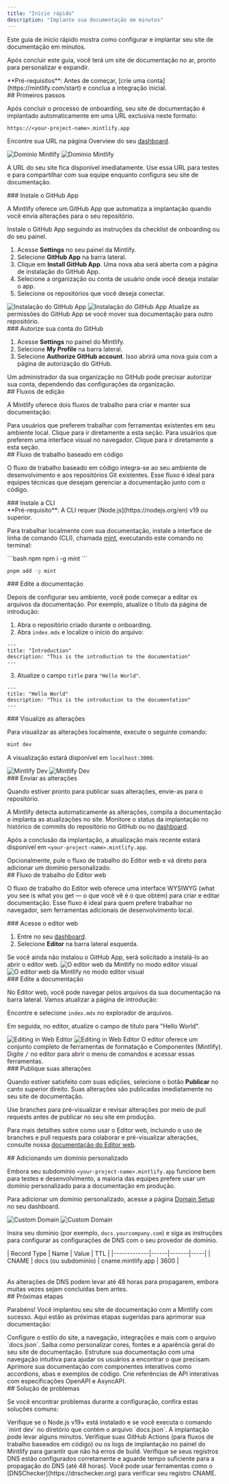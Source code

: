 ```yaml
---
title: "Início rápido"
description: "Implante sua documentação em minutos"
---
```


Este guia de início rápido mostra como configurar e implantar seu site de documentação em minutos.

Após concluir este guia, você terá um site de documentação no ar, pronto para personalizar e expandir.

<Info>
  **Pré-requisitos**: Antes de começar, [crie uma conta](https://mintlify.com/start) e conclua a integração inicial.
</Info>

<div id="getting-started">
  ## Primeiros passos
</div>

Após concluir o processo de onboarding, seu site de documentação é implantado automaticamente em uma URL exclusiva neste formato:

```
https://<your-project-name>.mintlify.app
```

Encontre sua URL na página Overview do seu [dashboard](https://dashboard.mintlify.com/).

<Frame>
  <img src="/images/quickstart/mintlify-domain-light.png" alt="Domínio Mintlify" className="block dark:hidden" />

  <img src="/images/quickstart/mintlify-domain-dark.png" alt="Domínio Mintlify" className="hidden dark:block" />
</Frame>

A URL do seu site fica disponível imediatamente. Use essa URL para testes e para compartilhar com sua equipe enquanto configura seu site de documentação.

<div id="install-the-github-app">
  ### Instale o GitHub App
</div>

A Mintlify oferece um GitHub App que automatiza a implantação quando você envia alterações para o seu repositório.

Instale o GitHub App seguindo as instruções da checklist de onboarding ou do seu painel.

1. Acesse **Settings** no seu painel da Mintlify.
2. Selecione **GitHub App** na barra lateral.
3. Clique em **Install GitHub App**. Uma nova aba será aberta com a página de instalação do GitHub App.
4. Selecione a organização ou conta de usuário onde você deseja instalar o app.
5. Selecione os repositórios que você deseja conectar.

<Frame>
  <img src="/images/quickstart/github-app-installation-light.png" alt="Instalação do GitHub App" className="block dark:hidden" />

  <img src="/images/quickstart/github-app-installation-dark.png" alt="Instalação do GitHub App" className="hidden dark:block" />
</Frame>

<Info>
  Atualize as permissões do GitHub App se você mover sua documentação para outro repositório.
</Info>

<div id="authorize-your-github-account">
  ### Autorize sua conta do GitHub
</div>

1. Acesse **Settings** no painel do Mintlify.
2. Selecione **My Profile** na barra lateral.
3. Selecione **Authorize GitHub account**. Isso abrirá uma nova guia com a página de autorização do GitHub.

<Info>
  Um administrador da sua organização no GitHub pode precisar autorizar sua conta, dependendo das configurações da organização.
</Info>

<div id="editing-workflows">
  ## Fluxos de edição
</div>

A Mintlify oferece dois fluxos de trabalho para criar e manter sua documentação:

<Card title="Fluxo baseado em código" icon="terminal" horizontal href="#code-based-workflow">
  Para usuários que preferem trabalhar com ferramentas existentes em seu ambiente local. Clique para ir diretamente a esta seção.
</Card>

<Card title="Fluxo com o Editor web" icon="mouse-pointer-2" horizontal href="#web-editor-workflow">
  Para usuários que preferem uma interface visual no navegador. Clique para ir diretamente a esta seção.
</Card>

<div id="code-based-workflow">
  ## Fluxo de trabalho baseado em código
</div>

O fluxo de trabalho baseado em código integra-se ao seu ambiente de desenvolvimento e aos repositórios Git existentes. Esse fluxo é ideal para equipes técnicas que desejam gerenciar a documentação junto com o código.

<div id="install-the-cli">
  ### Instale a CLI
</div>

<Info>
  **Pré-requisito**: A CLI requer [Node.js](https://nodejs.org/en) v19 ou superior.
</Info>

Para trabalhar localmente com sua documentação, instale a interface de linha de comando (CLI), chamada [mint](https://www.npmjs.com/package/mint), executando este comando no terminal:

<CodeGroup>
  ```bash npm
  npm i -g mint
  ```

  ```bash pnpm
  pnpm add -g mint
  ```
</CodeGroup>

<div id="edit-the-documentation">
  ### Edite a documentação
</div>

Depois de configurar seu ambiente, você pode começar a editar os arquivos da documentação. Por exemplo, atualize o título da página de introdução:

1. Abra o repositório criado durante o onboarding.
2. Abra `index.mdx` e localize o início do arquivo:

```mdx index.mdx
---
title: "Introduction"
description: "This is the introduction to the documentation"
---
```

3. Atualize o campo `title` para `"Hello World"`.

```mdx index.mdx {2}
---
title: "Hello World"
description: "This is the introduction to the documentation"
---
```

<div id="preview-the-changes">
  ### Visualize as alterações
</div>

Para visualizar as alterações localmente, execute o seguinte comando:

```bash
mint dev
```

A visualização estará disponível em `localhost:3000`.

<Frame>
  <img src="/images/quickstart/mintlify-dev-light.png" alt="Mintlify Dev" className="block dark:hidden" />

  <img src="/images/quickstart/mintlify-dev-dark.png" alt="Mintlify Dev" className="hidden dark:block" />
</Frame>

<div id="push-the-changes">
  ### Enviar as alterações
</div>

Quando estiver pronto para publicar suas alterações, envie-as para o repositório.

A Mintlify detecta automaticamente as alterações, compila a documentação e implanta as atualizações no site. Monitore o status da implantação no histórico de commits do repositório no GitHub ou no [dashboard](https://dashboard.mintlify.com).

Após a conclusão da implantação, a atualização mais recente estará disponível em `<your-project-name>.mintlify.app`.

<Card title="Ir para a adição de um domínio personalizado" icon="arrow-down" href="#adding-a-custom-domain" horizontal>
  Opcionalmente, pule o fluxo de trabalho do Editor web e vá direto para adicionar um domínio personalizado.
</Card>

<div id="web-editor-workflow">
  ## Fluxo de trabalho do Editor web
</div>

O fluxo de trabalho do Editor web oferece uma interface WYSIWYG (what you see is what you get — o que você vê é o que obtém) para criar e editar documentação. Esse fluxo é ideal para quem prefere trabalhar no navegador, sem ferramentas adicionais de desenvolvimento local.

<div id="access-the-web-editor">
  ### Acesse o editor web
</div>

1. Entre no seu [dashboard](https://dashboard.mintlify.com).
2. Selecione **Editor** na barra lateral esquerda.

<Info>
  Se você ainda não instalou o GitHub App, será solicitado a instalá-lo ao abrir o editor web.
</Info>

<Frame>
  <img alt="O editor web da Mintlify no modo editor visual" src="/images/quickstart/web-editor-light.png" className="block dark:hidden" />

  <img alt="O editor web da Mintlify no modo editor visual" src="/images/quickstart/web-editor-dark.png" className="hidden dark:block" />
</Frame>

<div id="edit-the-documentation">
  ### Edite a documentação
</div>

No Editor web, você pode navegar pelos arquivos da sua documentação na barra lateral. Vamos atualizar a página de introdução:

Encontre e selecione `index.mdx` no explorador de arquivos.

Em seguida, no editor, atualize o campo de título para &quot;Hello World&quot;.

<Frame>
  <img alt="Editing in Web Editor" src="/images/quickstart/web-editor-editing-light.png" className="block dark:hidden" />

  <img alt="Editing in Web Editor" src="/images/quickstart/web-editor-editing-dark.png" className="hidden dark:block" />
</Frame>

<Tip>
  O editor oferece um conjunto completo de ferramentas de formatação e Componentes (Mintlify). Digite <kbd>/</kbd> no editor para abrir o menu de comandos e acessar essas ferramentas.
</Tip>

<div id="publish-your-changes">
  ### Publique suas alterações
</div>

Quando estiver satisfeito com suas edições, selecione o botão **Publicar** no canto superior direito. Suas alterações são publicadas imediatamente no seu site de documentação.

<Tip>
  Use branches para pré-visualizar e revisar alterações por meio de pull requests antes de publicar no seu site em produção.
</Tip>

Para mais detalhes sobre como usar o Editor web, incluindo o uso de branches e pull requests para colaborar e pré-visualizar alterações, consulte nossa [documentação do Editor web](/pt-BR/editor).

<div id="adding-a-custom-domain">
  ## Adicionando um domínio personalizado
</div>

Embora seu subdomínio `<your-project-name>.mintlify.app` funcione bem para testes e desenvolvimento, a maioria das equipes prefere usar um domínio personalizado para a documentação em produção.

Para adicionar um domínio personalizado, acesse a página [Domain Setup](https://dashboard.mintlify.com/settings/deployment/custom-domain) no seu dashboard.

<Frame>
  <img src="/images/quickstart/custom-domain-light.png" alt="Custom Domain" className="block dark:hidden" />

  <img src="/images/quickstart/custom-domain-dark.png" alt="Custom Domain" className="hidden dark:block" />
</Frame>

Insira seu domínio (por exemplo, `docs.yourcompany.com`) e siga as instruções para configurar as configurações de DNS com o seu provedor de domínio.

<Table>
  | Record Type | Name | Value | TTL |
  |-------------|------|-------|-----|
  | CNAME | docs (ou subdomínio) | cname.mintlify.app | 3600 |
</Table>

<Info>
  As alterações de DNS podem levar até 48 horas para propagarem, embora muitas vezes sejam concluídas bem antes.
</Info>

<div id="next-steps">
  ## Próximas etapas
</div>

Parabéns! Você implantou seu site de documentação com a Mintlify com sucesso. Aqui estão as próximas etapas sugeridas para aprimorar sua documentação:

<Card title="Configurar suas configurações globais" icon="settings" href="pt-BR/organize/settings" horizontal>
  Configure o estilo do site, a navegação, integrações e mais com o arquivo `docs.json`.
</Card>

<Card title="Personalize seu tema" icon="paintbrush" href="pt-BR/customize/themes" horizontal>
  Saiba como personalizar cores, fontes e a aparência geral do seu site de documentação.
</Card>

<Card title="Organize a navegação" icon="map" href="pt-BR/organize/navigation" horizontal>
  Estruture sua documentação com uma navegação intuitiva para ajudar os usuários a encontrar o que precisam.
</Card>

<Card title="Adicione componentes interativos" icon="puzzle" href="/pt-BR/components/accordions" horizontal>
  Aprimore sua documentação com componentes interativos como accordions, abas e exemplos de código.
</Card>

<Card title="Configure referências de API" icon="code" href="/pt-BR/api-playground/overview" horizontal>
  Crie referências de API interativas com especificações OpenAPI e AsyncAPI.
</Card>

<div id="troubleshooting">
  ## Solução de problemas
</div>

Se você encontrar problemas durante a configuração, confira estas soluções comuns:

<AccordionGroup>
  <Accordion title="Pré-visualização local não funciona">
    Verifique se o Node.js v19+ está instalado e se você executa o comando `mint dev` no diretório que contém o arquivo `docs.json`.
  </Accordion>

  <Accordion title="Alterações não aparecem no site em produção">
    A implantação pode levar alguns minutos. Verifique suas GitHub Actions (para fluxos de trabalho baseados em código) ou os logs de implantação no painel do Mintlify para garantir que não há erros de build.
  </Accordion>

  <Accordion title="Domínio personalizado não conecta">
    Verifique se seus registros DNS estão configurados corretamente e aguarde tempo suficiente para a propagação do DNS (até 48 horas). Você pode usar ferramentas como o [DNSChecker](https://dnschecker.org) para verificar seu registro CNAME.
  </Accordion>
</AccordionGroup>